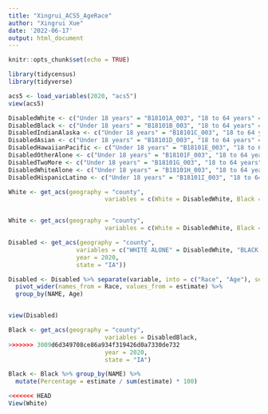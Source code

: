 ```yaml
---
title: "Xingrui_ACS5_AgeRace"
author: "Xingrui Xue"
date: '2022-06-17'
output: html_document
---
```


```r
knitr::opts_chunk$set(echo = TRUE)
```

```r
library(tidycensus)
library(tidyverse)

acs5 <- load_variables(2020, "acs5")
view(acs5)
```

```r
DisabledWhite <- c("Under 18 years" = "B18101A_003", "18 to 64 years" = "B18101A_006", "65 years and over" = "B18101A_009")
DisabledBlack <- c("Under 18 years" = "B18101B_003", "18 to 64 years" = "B18101B_006", "65 years and over" = "B18101B_009")
DisabledIndianAlaska <- c("Under 18 years" = "B18101C_003", "18 to 64 years" = "B18101C_006", "65 years and over" = "B18101C_009")
DisabledAsian <- c("Under 18 years" = "B18101D_003", "18 to 64 years" = "B18101D_006", "65 years and over" = "B18101D_009")
DisabledHawaiianPacific <- c("Under 18 years" = "B18101E_003", "18 to 64 years" = "B18101E_006", "65 years and over" = "B18101E_009")
DisabledOtherAlone <- c("Under 18 years" = "B18101F_003", "18 to 64 years" = "B18101F_006", "65 years and over" = "B18101F_009")
DisabledTwoMore <- c("Under 18 years" = "B18101G_003", "18 to 64 years" = "B18101G_006", "65 years and over" = "B18101G_009")
DisabledWhiteAlone <- c("Under 18 years" = "B18101H_003", "18 to 64 years" = "B18101H_006", "65 years and over" = "B18101H_009")
DisabledHispanicLatino <- c("Under 18 years" = "B18101I_003", "18 to 64 years" = "B18101I_006", "65 years and over" = "B18101I_009")
```

```r

White <- get_acs(geography = "county",
                           variables = c(White = DisabledWhite, Black = DisabledBlack),


White <- get_acs(geography = "county",
                           variables = c(White = DisabledWhite, Black = DisabledBlack),

Disabled <- get_acs(geography = "county",
                   variables = c("WHITE ALONE" = DisabledWhite, "BLACK OR AFRICAN AMERICAN ALONE" = DisabledBlack, "AMERICAN, INDIAN AND ALASKA NATIVE ALONE" = DisabledIndianAlaska, "ASIAN ALONE" = DisabledAsian, "NATIVE HAWAIIAN AND OTHER PACIFIC ISLANDER ALONE" = DisabledHawaiianPacific, "SOME OTHER RACE ALONE" = DisabledOtherAlone, "TWO OR MORE RACES" = DisabledTwoMore, "WHITE ALONE, NOT HISPANIC OR LATINO" = DisabledWhiteAlone, "HISPANIC OR LATINO" = DisabledHispanicLatino),
                   year = 2020,
                   state = "IA"))

Disabled <- Disabled %>% separate(variable, into = c("Race", "Age"), sep = "\\.") %>%
  pivot_wider(names_from = Race, values_from = estimate) %>%
  group_by(NAME, Age)


view(Disabled)
```

```r
Black <- get_acs(geography = "county",
                           variables = DisabledBlack, 
>>>>>>> 3009d6d349708ce86a934f319426d0a7330de732
                           year = 2020,
                           state = "IA")

Black <- Black %>% group_by(NAME) %>%
  mutate(Percentage = estimate / sum(estimate) * 100)

<<<<<<< HEAD
View(White)
```